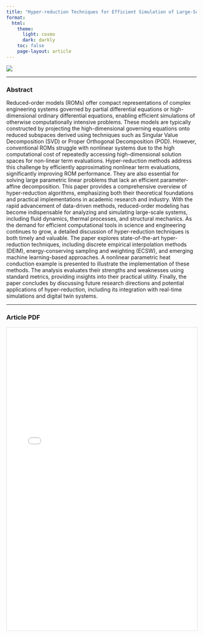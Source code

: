 ```yaml
---
title: "Hyper-reduction Techniques for Efficient Simulation of Large-Scale Engineering Systems"
format: 
  html:
    theme:
      light: cosmo
      dark: darkly
    toc: false
    page-layout: article  
---
```


![](Hyperreduction_techniques.png)

------------------------------------------------------------------------

### Abstract

Reduced-order models (ROMs) offer compact representations of complex engineering systems governed by partial differential equations or high-dimensional ordinary differential equations, enabling efficient simulations of otherwise computationally intensive problems. These models are typically constructed by projecting the high-dimensional governing equations onto reduced subspaces derived using techniques such as Singular Value Decomposition (SVD) or Proper Orthogonal Decomposition (POD).
However, conventional ROMs struggle with nonlinear systems due to the high computational cost of repeatedly accessing high-dimensional solution spaces for non-linear term evaluations. Hyper-reduction methods address this challenge by efficiently approximating nonlinear term evaluations, significantly improving ROM performance. They are also essential for solving large parametric linear problems that lack an efficient parameter-affine decomposition. 
This paper provides a comprehensive overview of hyper-reduction algorithms, emphasizing both their theoretical foundations and practical implementations in academic research and industry. With the rapid advancement of data-driven methods, reduced-order modeling has become indispensable for analyzing and simulating large-scale systems, including fluid dynamics, thermal processes, and structural mechanics. As the demand for efficient computational tools in science and engineering continues to grow, a detailed discussion of hyper-reduction techniques is both timely and valuable.
The paper explores state-of-the-art hyper-reduction techniques, including discrete empirical interpolation methods (DEIM), energy-conserving sampling and weighting (ECSW), and emerging machine learning-based approaches. A nonlinear parametric heat conduction example is presented to illustrate the implementation of these methods. The analysis evaluates their strengths and weaknesses using standard metrics, providing insights into their practical utility.
Finally, the paper concludes by discussing future research directions and potential applications of hyper-reduction, including its integration with real-time simulations and digital twin systems.


------------------------------------------------------------------------

### Article PDF

<iframe src="Hyperreduction_tutorial.pdf" width="100%" height="800px" style="border: 1px solid #ddd;"></iframe>